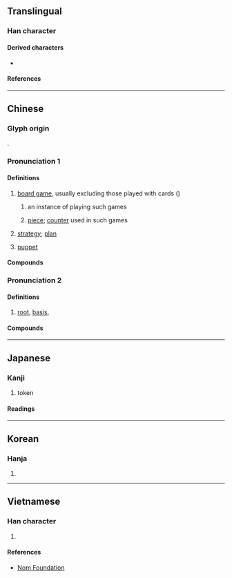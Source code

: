 {{character info}}
==Translingual==

===Han character===
{{Han char|rn=75|rad=木|as=08|sn=12|four=44981|canj=DTMC|ids=⿰木其}}

====Derived characters====
* {{l|mul|[[𦻊]], [[簯]]}}

====References====
{{Han ref|kx=0532.030|dkj=14922|dj=0920.110|hdz=21224.040|uh=68CB}}

----

==Chinese==
{{zh-forms|alt=棊,碁,櫀,檱,䃆,㯦}}

===Glyph origin===
{{Han etyl}}
{{Han compound|木|其|ls=psc|c1=s|c2=p|t1=wooden}}.

===Pronunciation 1===
{{zh-pron
|m=qí
|m-s=qi2
|c=kei4,kei4-2
|c-t=kei3,kei3*
|g=qi2
|h=pfs=khì;gd=ki2
|j=qi1
|mb=gǐ
|md=gì
|mn=ml,jj,ha,zp,ct,ly,tw:kî
|mn-t=gi5
|w=3xxi
|x=qi2
|mc=y
|oc=y
|cat=n
}}

====Definitions====
{{zh-hanzi}}

# [[board game]], usually excluding those played with cards ({{zh-l|牌}})
#: {{zh-x|圍棋|[[Go]] (game)}}
#: {{zh-x|跳棋|[[checkers]]}}
#: {{zh-x|黑白棋 是 19 世紀 發明 的 一 種 棋。|Reversi is a '''game''' invented in the 19th century.}}
## an instance of playing such games {{zh-mw|局|盤}}
##: {{zh-x|我們 連 下 了 三 局 棋|We played three '''games''' without a break.}}
## [[piece]]; [[counter]] used in such games
##: {{zh-x|落棋无悔|You should not take back your (Go) '''stone''' once it is dropped.}}
##: {{zh-x|不要 光 想 着 吃 對方 的 棋|Don't just only think of capturing the opponent's '''pieces'''.}}
# {{lb|zh|figurative}} [[strategy]]; [[plan]]
#: {{zh-x|舉棋不定|to hesitate}}
# {{lb|zh|Cantonese|figurative}} [[puppet]] {{gloss|someone who is controlled by outside force}}

====Compounds====
{{zh-der|大棋|回棋|方棋|悔棋|五子棋|圍棋|一步棋|下棋|屎棋|對棋|弈棋|彈棋|圍棋段位|棋聖|棋社|棋逢對手|棋布|棋敵|棋高一著/棋高一着|星羅棋布|棋子|棋戰|棋譜|棋品|矢棋|棋盤|棋手|活棋|棋羅星布|疊棋|琴棋書畫|棋布星羅|棋枰|棋峙|棋迷|棋逢敵手|盲棋|敲棋|棋藝|死棋|棋鼓|棋局|西洋棋|象棋|糞棋|電腦兵棋|著棋/着棋|舉棋不定|西洋象棋|軍棋|跳棋|蠹居棋處|靈棋經|棋錯一著，滿盤皆輸/棋错一着，满盘皆输|棋鐘|直棋|暗棋|田棋|落棋|鼎棋}}

===Pronunciation 2===
{{zh-pron
|m=jī
|c=gei1
|mn=ki
|cat=n
}}

====Definitions====
{{zh-hanzi}}

# {{zh-o}} [[root]], [[basis]], {{zh-alt form|基|nocap=+}}

====Compounds====
{{zh-der|根棋}}

{{zh-cat|Chess|Intermediate}}

----

==Japanese==

===Kanji===
{{ja-kanji|grade=c|rs=木08}}

# token

====Readings====
{{ja-readings
|goon=ぎ, ご
|kanon=き
|kun=
}}

----

==Korean==

===Hanja===
{{ko-hanja|hangeul=기|eumhun=|rv=gi|mr=ki|y=ki}}

# {{rfdef|ko|sort=木08}}

----

==Vietnamese==

===Han character===
{{vi-readings|rs=木08|reading=cời, cờ, cơi, kè, kì}}

# {{rfdef|vi|sort=木08}}

====References====
* [http://nomfoundation.org/common/nom_details.php?codepoint=68CB Nom Foundation]